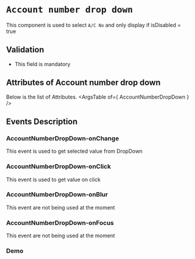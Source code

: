 <!-- Custom-MDX-Documentation.mdx -->

# `Account number drop down`

This component is used to select `A/C No` and only display if isDisabled = true

## Validation 
- This field is mandatory

## Attributes of Account number drop down
Below is the list of Attributes.
<ArgsTable of={ AccountNumberDropDown } /> 

## Events Description

### AccountNumberDropDown-onChange

This event is used to get selected value from DropDown

### AccountNumberDropDown-onClick

This event is used to get value on click

### AccountNumberDropDown-onBlur

This event are not being used at the moment

### AccountNumberDropDown-onFocus

This event are not being used at the moment

### Demo

<Canvas>
<Story id="accountnumberdropdown--primary" />
</Canvas>

 